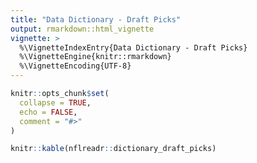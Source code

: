 ---
title: "Data Dictionary - Draft Picks"
output: rmarkdown::html_vignette
vignette: >
  %\VignetteIndexEntry{Data Dictionary - Draft Picks}
  %\VignetteEngine{knitr::rmarkdown}
  %\VignetteEncoding{UTF-8}
---

```{r, include = FALSE}
knitr::opts_chunk$set(
  collapse = TRUE,
  echo = FALSE,
  comment = "#>"
)
```

```{r }
knitr::kable(nflreadr::dictionary_draft_picks)
```
